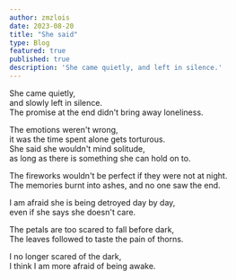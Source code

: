 ```yaml
---
author: zmzlois
date: 2023-08-20
title: "She said"
type: Blog
featured: true
published: true
description: 'She came quietly, and left in silence.'
---
```


She came quietly,<br/>
and slowly left in silence.<br/>
The promise at the end didn't bring away loneliness.

The emotions weren't wrong,<br/>
it was the time spent alone gets torturous.<br/>
She said she wouldn't mind solitude,<br/>
as long as there is something she can hold on to.<br/>

The fireworks wouldn't be perfect if they were not at night.<br/>
The memories burnt into ashes, and no one saw the end.<br/>

I am afraid she is being detroyed day by day,<br/>
even if she says she doesn't care.<br/>

The petals are too scared to fall before dark,<br/>
The leaves followed to taste the pain of thorns.<br/>

I no longer scared of the dark,<br/>
I think I am more afraid of being awake.<br/>


